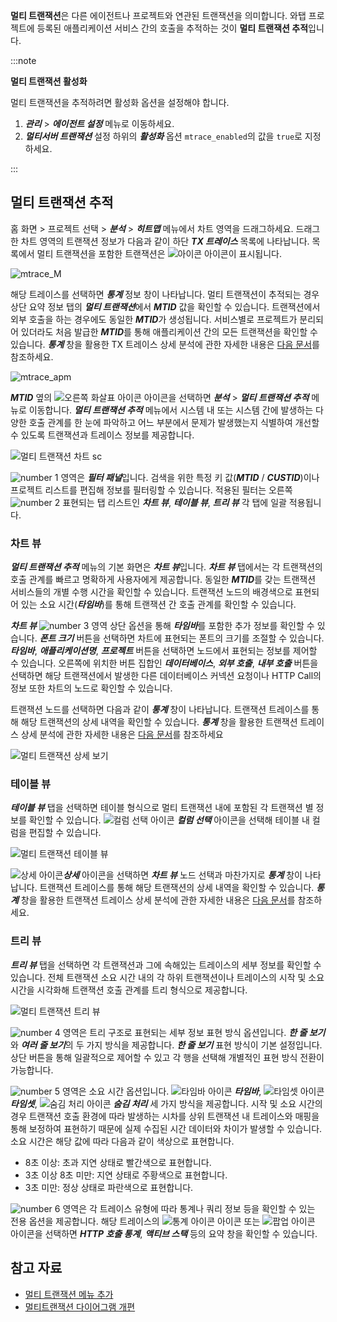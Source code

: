 **멀티 트랜잭션**은 다른 에이전트나 프로젝트와 연관된 트랜잭션을 의미합니다. 와탭 프로젝트에 등록된 애플리케이션 서비스 간의 호출을 추적하는 것이 **멀티 트랜잭션 추적**입니다. 

:::note

**멀티 트랜잭션 활성화**

멀티 트랜잭션을 추적하려면 활성화 옵션을 설정해야 합니다. 

1. ***관리*** > ***에이전트 설정*** 메뉴로 이동하세요. 
1. ***멀티서버 트랜잭션*** 설정 하위의 ***활성화*** 옵션 `mtrace_enabled`의 값을 `true`로 지정하세요.

:::

## 멀티 트랜잭션 추적

홈 화면 > 프로젝트 선택 > ***분석*** > ***히트맵*** 메뉴에서 차트 영역을 드래그하세요. 드래그한 차트 영역의 트랜잭션 정보가 다음과 같이 하단 ***TX 트레이스*** 목록에 나타납니다. 목록에서 멀티 트랜잭션을 포함한 트랜잭션은 ![아이콘](/img/ic-s-mult-transation.svg) 아이콘이 표시됩니다.

![mtrace_M](/img/tx-trace-table.png)

해당 트레이스를 선택하면 ***통계*** 정보 창이 나타납니다. 멀티 트랜잭션이 추적되는 경우 상단 요약 정보 탭의 ***멀티 트랜잭션***에서 ***MTID*** 값을 확인할 수 있습니다. 트랜잭션에서 외부 호출을 하는 경우에도 동일한 ***MTID***가 생성됩니다. 서비스별로 프로젝트가 분리되어 있더라도 처음 발급한 ***MTID***를 통해 애플리케이션 간의 모든 트랜잭션을 확인할 수 있습니다. ***통계*** 창을 활용한 TX 트레이스 상세 분석에 관한 자세한 내용은 [다음 문서](trs-profile#details)를 참조하세요.

![mtrace_apm](/img/tx-trace-dt-up.png)

***MTID*** 옆의 ![오른쪽 화살표 아이콘](/img/ic-arrow-right.svg) 아이콘을 선택하면 ***분석*** > ***멀티 트랜잭션 추적*** 메뉴로 이동합니다. ***멀티 트랜잭션 추적*** 메뉴에서 시스템 내 또는 시스템 간에 발생하는 다양한 호출 관계를 한 눈에 파악하고 어느 부분에서 문제가 발생했는지 식별하여 개선할 수 있도록 트랜잭션과 트레이스 정보를 제공합니다. 

![멀티 트랜잭션 차트 sc](/img/multi-tx-cht.png)

![number 1](/img/number-01.png) 영역은 ***필터 패널***입니다. 검색을 위한 특정 키 값(***MTID*** / ***CUSTID***)이나 프로젝트 리스트를 편집해 정보를 필터링할 수 있습니다. 적용된 필터는 오른쪽 ![number 2](/img/number-02.png) 표현되는 탭 리스트인 ***차트 뷰***, ***테이블 뷰***, ***트리 뷰*** 각 탭에 일괄 적용됩니다.

### 차트 뷰

***멀티 트랜잭션 추적*** 메뉴의 기본 화면은 ***차트 뷰***입니다. ***차트 뷰*** 탭에서는 각 트랜잭션의 호출 관계를 빠르고 명확하게 사용자에게 제공합니다. 동일한 ***MTID***를 갖는 트랜잭션 서비스들의 개별 수행 시간을 확인할 수 있습니다. 트랜잭션 노드의 배경색으로 표현되어 있는 소요 시간(***타임바***)를 통해 트랜잭션 간 호출 관계를 확인할 수 있습니다. 

***차트 뷰*** ![number 3](/img/number-03.png) 영역 상단 옵션을 통해 ***타임바***를 포함한 추가 정보를 확인할 수 있습니다. ***폰트 크기*** 버튼을 선택하면 차트에 표현되는 폰트의 크기를 조절할 수 있습니다. ***타임바***, ***애플리케이션명***, ***프로젝트*** 버튼을 선택하면 노드에서 표현되는 정보를 제어할 수 있습니다. 오른쪽에 위치한 버튼 집합인 ***데이터베이스***, ***외부 호출***, ***내부 호출*** 버튼을 선택하면 해당 트랜잭션에서 발생한 다른 데이터베이스 커넥션 요청이나 HTTP Call의 정보 또한 차트의 노드로 확인할 수 있습니다.

트랜잭션 노드를 선택하면 다음과 같이 ***통계*** 창이 나타납니다. 트랜잭션 트레이스를 통해 해당 트랜잭션의 상세 내역을 확인할 수 있습니다. ***통계*** 창을 활용한 트랜잭션 트레이스 상세 분석에 관한 자세한 내용은 [다음 문서](trs-profile#details)를 참조하세요

![멀티 트랜잭션 상세 보기](/img/multi-tx-stat.png)

### 테이블 뷰

***테이블 뷰*** 탭을 선택하면 테이블 형식으로 멀티 트랜잭션 내에 포함된 각 트랜잭션 별 정보를 확인할 수 있습니다. ![컬럼 선택 아이콘](/img/ic-column.svg) ***컬럼 선택*** 아이콘을 선택해 테이블 내 컬럼을 편집할 수 있습니다. 

![멀티 트랜잭션 테이블 뷰](/img/multi-tx-tb.png)

![상세 아이콘](/img/ic-pageview.svg)***상세*** 아이콘을 선택하면 ***차트 뷰*** 노드 선택과 마찬가지로 ***통계*** 창이 나타납니다. 트랜잭션 트레이스를 통해 해당 트랜잭션의 상세 내역을 확인할 수 있습니다. ***통계*** 창을 활용한 트랜잭션 트레이스 상세 분석에 관한 자세한 내용은 [다음 문서](trs-profile#details)를 참조하세요.

### 트리 뷰

***트리 뷰*** 탭을 선택하면 각 트랜잭션과 그에 속해있는 트레이스의 세부 정보를 확인할 수 있습니다. 전체 트랜잭션 소요 시간 내의 각 하위 트랜잭션이나 트레이스의 시작 및 소요 시간을 시각화해 트랜잭션 호출 관계를 트리 형식으로 제공합니다. 

![멀티 트랜잭션 트리 뷰](/img/multi-tx-tr.png)

![number 4](/img/number-04.png) 영역은 트리 구조로 표현되는 세부 정보 표현 방식 옵션입니다. ***한 줄 보기***와 ***여러 줄 보기***의 두 가지 방식을 제공합니다. ***한 줄 보기*** 표현 방식이 기본 설정입니다. 상단 버튼을 통해 일괄적으로 제어할 수 있고 각 행을 선택해 개별적인 표현 방식 전환이 가능합니다.

![number 5](/img/number-05.png) 영역은 소요 시간 옵션입니다. ![타임바 아이콘](/img/ic-dashbaord-bar-chart-h.svg) ***타임바***, ![타임셋 아이콘](/img/ic-custom-time.svg) ***타임셋***, ![숨김 처리 아이콘](/img/ic-eye-invisible.svg) ***숨김 처리*** 세 가지 방식을 제공합니다. 시작 및 소요 시간의 경우 트랜잭션 호출 환경에 따라 발생하는 시차를 상위 트랜잭션 내 트레이스와 매핑을 통해 보정하여 표현하기 때문에 실제 수집된 시간 데이터와 차이가 발생할 수 있습니다. 소요 시간은 해당 값에 따라 다음과 같이 색상으로 표현합니다.

* 8초 이상: <span class='etrs'>초과 지연</span> 상태로 <span class='etrs'>빨간색</span>으로 표현합니다.
* 3초 이상 8초 미만: <span class='ov5ud10'>지연</span> 상태로 <span class='ov5ud10'>주황색</span>으로 표현합니다.
* 3초 미만: <span class='woer'>정상</span> 상태로 <span class='woer'>파란색</span>으로 표현합니다.

![number 6](/img/number-06.png) 영역은 각 트레이스 유형에 따라 통계나 쿼리 정보 등을 확인할 수 있는 전용 옵션을 제공합니다. 해당 트레이스의 ![통계 아이콘](/img/ic-static.svg) 아이콘 또는 ![팝업 아이콘](/img/ic-popup.svg) 아이콘을 선택하면 ***HTTP 호출 통계***, ***액티브 스택*** 등의 요약 창을 확인할 수 있습니다.

## 참고 자료

* [멀티 트랜잭션 메뉴 추가](https://www.whatap.io/ko/blog/85/index.html)
* [멀티트랜잭션 다이어그램 개편](https://www.whatap.io/ko/blog/72/index.html)


<!-- 

**멀티 트랜잭션**은 다른 에이전트나 프로젝트와 연관된 트랜잭션을 의미합니다. 와탭 프로젝트에 등록된 애플리케이션 서비스 간의 호출을 추적하는 것이 **멀티 트랜잭션 추적**입니다. 

:::note 
멀티 트랜잭션 활성화
멀티 트랜잭션을 추적하려면 활성화 옵션을 설정해야 합니다. 
1. ***관리*** > ***에이전트 설정*** 메뉴로 이동하세요. 
1. ***멀티서버 트랜잭션*** 설정 하위의 ***활성화*** 옵션 `mtrace_enabled`의 값을 `true`로 지정하세요.
:::

1. 홈 화면 > 프로젝트 선택 > ***분석*** > ***히트맵*** 메뉴에서 차트 영역을 드래그하세요.<br/>
  드래그한 차트 영역의 트랜잭션 정보가 다음과 같이 하단 ***TX 트레이스*** 목록에 나타납니다. 목록에서 멀티 트랜잭션을 포함한 트랜잭션은 ![아이콘](/img/ic-s-mult-transation.svg) 아이콘이 표시됩니다.

  ![mtrace_M](/img/tx-trace-table.png)

1. 해당 트레이스를 선택하면 ***통계*** 정보 창이 나타납니다.<br/>
  멀티 트랜잭션이 추적되는 경우 상단 요약 정보 탭의 ***멀티 트랜잭션***에서 **MTID** 값을 확인할 수 있습니다. 트랜잭션에서 외부 호출을 하는 경우에도 동일한 **MTID**가 생성됩니다. 업무별로 프로젝트가 분리되어 있더라도 처음 발급한 **MTID**를 통해 애플리케이션 간의 모든 트랜잭션을 확인할 수 있습니다. ***통계*** 창을 활용한 TX 트레이스 상세 분석에 관한 자세한 내용은 [다음 문서](trs-profile#details)를 참조하세요.

  ![mtrace_apm](/img/tx-trace-dt-up.png)

1. ***멀티 트랜잭션*** 옆의 ![오른쪽 화살표 아이콘](/img/ic-arrow-right.svg) 아이콘을 선택하면 ***분석*** > ***멀티 트랜잭션 추적*** 메뉴로 이동합니다.<br/>
  ***멀티 트랜잭션 추적*** 메뉴의 기본 화면은 ***차트 뷰***입니다. ***차트 뷰*** 탭에서는 동일한 **MTID**를 갖는 트랜잭션 서비스들의 개별 수행 시간을 확인할 수 있습니다.

  ![멀티 트랜잭션 차트](/img/multi-tx-cht.png)

1. ***테이블 뷰*** 탭을 선택하세요.<br/>
  ***테이블 뷰*** 탭에서는 티어별 트랜잭션 트레이스 정보를 확인할 수 있습니다. 

  ![멀티 트랜잭션 테이블 뷰](/img/multi-tx-tb.png)

  ![상세 아이콘](/img/ic-pageview.svg)상세 아이콘을 선택하면 ***통계*** 창이 나타납니다. 같은 프로젝트에 속한 애플리케이션 서비스 간의 호출 관계를 확인할 수 있습니다. 

  ![멀티 트랜잭션 상세 보기](/img/multi-tx-stat.png)
  
:::note
Caller와 Callee
* **Caller**: 서비스를 호출한 트랜잭션(호출자)을 의미합니다.
* **Callee**: 서비스를 호출 당한 트랜잭션(피호출자)을 의미합니다.
:::

## 참고 자료

* [멀티 트랜잭션 메뉴 추가](https://www.whatap.io/ko/blog/85/index.html)
* [멀티트랜잭션 다이어그램 개편](https://www.whatap.io/ko/blog/72/index.html)

-->

<!-- 
 * ![왼쪽 아이콘](/img/ic-metrics-cube-back.svg) 아이콘을 선택하면 ***프로젝트 목록***을 숨기고 차트에 집중할 수 있도록 ***차트 뷰*** 영역을 확장시킬 수 있습니다.
 같은 프로젝트에 속한 애플리케이션 서비스들 간의 호출 관계는 트레이스 내에서 데이터를 확인할 수 있습니다.
-->

<!--
서비스(업무) 별로 분리되어 있는 애플리케이션 서비스들 간의 호출을 추적할 수 있습니다. 와탭에 등록되어 있는 프로젝트라면 프로젝트에 등록된 애플리케이션 서비스들 간의 호출에 대한 추적을 말합니다.
화면에서 멀티 트랜잭션 추적이 적용된 경우 히트맵 트랜잭션을 드래그하세요.

-->

<!--

**멀티 트랜잭션**은 다른 APM과 연계된 트랜잭션을 의미합니다. 단일 APM에서 분리된 모든 트랜잭션을 수집하면 부하가 많이 걸리기 때문에 하나의 트랜잭션에 연계된 트랜잭션을 같이 수집합니다. **멀티 트랜잭션 연계 추적**은 와탭 프로젝트에 등록된 애플리케이션 서비스 간의 호출을 추적하는 것을 의미합니다.

1. 멀티 트랜잭션을 추적하려면 에이전트 설정 파일에 다음 옵션을 설정하세요.<br/>
  `mtrace_enabled`는 값이 `true`일 때 기본값 10% 비율로 멀티 트랜잭션을 추적합니다.  

  ```ini title='whatap.conf'
  mtrace_enabled=true 
  ```

-->
